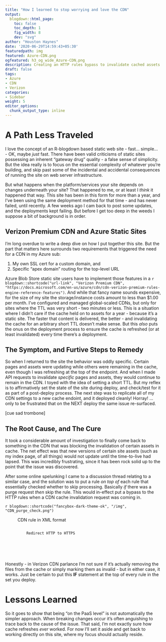 ```yaml
---
title: "How I learned to stop worrying and love the CDN"
output:
  blogdown::html_page:
    toc: false
    toc_depth: 1
    fig_width: 8
    dev: "svg"
author: "Houston Haynes"
date: '2020-06-29T14:59:43+05:30'
featuredpath: img
featured: Azure-CDN.png
ogfeatured: h3_og_wide_Azure-CDN.png
description: Creating an HTTP rules bypass to invalidate cached assets at deploy time
draft: false
tags:
- Azure
- CDN
- Verizon
categories: 
- Sidebar
weight: 5
editor_options: 
  chunk_output_type: inline
---
```


# A Path Less Traveled

I love the concept of an R-blogdown based static web site - fast... simple... - OK, maybe *just* fast. There have been valid criticisms of static sites possessing an inherent "gateway drug" quality - a false sense of simplicity. But the idea really is to focus on the essential complexity of whatever you're building, and skip past some of the incidental and accidental consequences of running the site on web server infrastructure.

But what happens when the platform/services your site depends on changes underneath your site? That happened to me, or at least I *think* it happened that way. This site has been in this form for more than a year, and I've been using the same deployment method for that time - and has never failed, until recently. A few weeks ago I cam back to post some updates, and the deployments kept failing. But before I get too deep in the weeds I suppose a bit of background is in order.

## Verizon Premium CDN and Azure Static Sites

I'm long overdue to write a deep dive on how I put together this site. But the part that matters here surrounds two requirements that triggered the need for a CDN in my Azure sub:

1. My own SSL cert for a custom domain, and 
2. Specific "apex domain" routing for the top-level URL

Azure Blob Store static site users have to implement those features in a `r blogdown::shortcode("url-link", "Verizon Premium CDN", "https://docs.microsoft.com/en-us/azure/cdn/cdn-verizon-premium-rules-engine-reference-features")`. And while that fancy name sounds expensive, for the size of my site the storage/instance costs amount to less than $1.00 per month. I've configured and managed global-scaled CDNs, but only for sites where the TTL was very short - two minutes or less. This is a situation where I didn't care if the cache held on to assets for a year - because it's a static site. The faster that content is delivered, the better - and invalidating the cache for an arbitrary short TTL doesn't make sense. But this *also* puts the onus on the deployment process to ensure the cache is refreshed (or at least invalidated) every time there's a deployment.

## The Symptom, and Furtive Steps to Remedy

So when I returned to the site the behavior was oddly specific. Certain pages and assets were updating while others were remaining in the cache, even though I was refreshing at the top of the endpoint. And when I made API requests to invalidate *specific* pages and assets, they would continue to remain in the CDN. I toyed with the idea of setting a short TTL. But my reflex is to affirmatively set the state of the site during deploy, and check/test for it as part of a post-deploy process. The next step was to replicate all of my CDN settings to a new cache endoint, and it deployed cleanly! Horray! ... only to be frustrated that on the NEXT deploy the same issue re-surfaced. 

[cue sad trombone]

## The Root Cause, and The Cure

It took a considerable amount of investigation to finally come back to something in the CDN that was blocking the invalidation of certain assets in cache. The net effect was that new versions of certain site assets (such as my index page, of all things) would not update until the time-to-live had lapsed. This was incredibly frustrating, since it has been rock solid up to the point that the issue was discovered. 

After some online spelunking I came to a discussion thread relating to a similar case, and the solution was to put a rule *on top of* each rule that essentially checked whether to skip processing. Basically _if_ there was a purge request _then_ skip the rule. This would in-effect put a bypass to the HTTP rules when a CDN cache invalidation request was coming in. 

`r blogdown::shortcode("fancybox-dark-theme-ok", "/img", "CDN_purge_check.png")`

<figure><figcaption class="caption">CDN rule in XML format</figcaption><pre><code class="xml"><rule>
    <description>Redirect HTTP to HTTPS</description>
    <match.request.request-header.wildcard name="User-Agent" result="nomatch" value="ECPurge/*" ignore-case="true">
        <match.request.request-scheme.literal value="http">
            <feature.url.url-redirect source="/0__CDN__/(.*)" destination="https://%{host}/$1" code="301"/>
        </match.request.request-scheme.literal>
    </match.request.request-header.wildcard>
</rule></code></pre></figure>

Honestly - in Verizon CDN parlance I'm not sure if it's actually removing the files from the cache or simply marking them as invalid - but in either case, it works. Just be certain to put this __IF__ statement at the top of every rule in the set you deploy.

# Lessons Learned

So it goes to show that being "on the PaaS level" is not automatically the simpler approach. When breaking changes occur it's often anguishing to trace back to the cause of the issue. That said, I'm not exactly sure how cache refreshes *ever* worked. For now I'll set it aside and get back to working directly on this site, where my focus should actually reside.